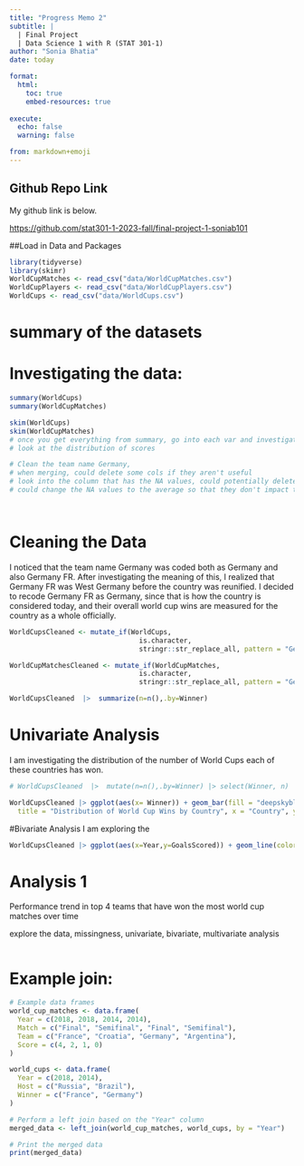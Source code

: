 ```yaml
---
title: "Progress Memo 2"
subtitle: |
  | Final Project 
  | Data Science 1 with R (STAT 301-1)
author: "Sonia Bhatia"
date: today

format:
  html:
    toc: true
    embed-resources: true
    
execute:
  echo: false
  warning: false

from: markdown+emoji 
---
```




::: {.callout-tip icon=false}

## Github Repo Link

My github link is below.

[https://github.com/stat301-1-2023-fall/final-project-1-soniab101](https://github.com/stat301-1-2023-fall/final-project-1-soniab101)

:::

##Load in Data and Packages
```r
library(tidyverse)
library(skimr)
WorldCupMatches <- read_csv("data/WorldCupMatches.csv")
WorldCupPlayers <- read_csv("data/WorldCupPlayers.csv")
WorldCups <- read_csv("data/WorldCups.csv")

```

# summary of the datasets

# Investigating the data:
```r
summary(WorldCups)
summary(WorldCupMatches)

skim(WorldCups)
skim(WorldCupMatches)
# once you get everything from summary, go into each var and investigate it
# look at the distribution of scores

# Clean the team name Germany,
# when merging, could delete some cols if they aren't useful
# look into the column that has the NA values, could potentially delete the observations with NA values or even the entire column
# could change the NA values to the average so that they don't impact the analysis




```

# Cleaning the Data
I noticed that the team name Germany was coded both as Germany and also Germany FR. After investigating the meaning of this, I realized that Germany FR was West Germany before the country was reunified. I decided to recode Germany FR as Germany, since that is how the country is considered today, and their overall world cup wins are measured for the country as a whole officially. 

```r
WorldCupsCleaned <- mutate_if(WorldCups,
                                is.character,
                                stringr::str_replace_all, pattern = "Germany FR", replacement = "Germany")

WorldCupMatchesCleaned <- mutate_if(WorldCupMatches,
                                is.character,
                                stringr::str_replace_all, pattern = "Germany FR", replacement = "Germany")

WorldCupsCleaned  |>  summarize(n=n(),.by=Winner) 

```


# Univariate Analysis
I am investigating the distribution of the number of World Cups each of these countries has won.
```r

# WorldCupsCleaned  |>  mutate(n=n(),.by=Winner) |> select(Winner, n)

WorldCupsCleaned |> ggplot(aes(x= Winner)) + geom_bar(fill = "deepskyblue3") + labs(
  title = "Distribution of World Cup Wins by Country", x = "Country", y = "Total Wins")

```



#Bivariate Analysis
I am exploring the 
```r
WorldCupsCleaned |> ggplot(aes(x=Year,y=GoalsScored)) + geom_line(color = "darkorchid") + labs(title = "Total Goals Scored in the World Cup over the Years", x = "Year", y = "Total Goals")
```

# Analysis 1
Performance trend in top 4 teams that have won the most world cup matches over time

explore the data, missingness, univariate, bivariate, multivariate analysis

```r

```


# Example join:
```r
# Example data frames
world_cup_matches <- data.frame(
  Year = c(2018, 2018, 2014, 2014),
  Match = c("Final", "Semifinal", "Final", "Semifinal"),
  Team = c("France", "Croatia", "Germany", "Argentina"),
  Score = c(4, 2, 1, 0)
)

world_cups <- data.frame(
  Year = c(2018, 2014),
  Host = c("Russia", "Brazil"),
  Winner = c("France", "Germany")
)

# Perform a left join based on the "Year" column
merged_data <- left_join(world_cup_matches, world_cups, by = "Year")

# Print the merged data
print(merged_data)
```

